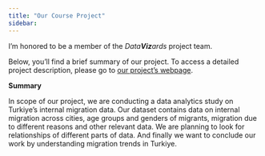 ```yaml
---
title: "Our Course Project"
sidebar: 
---
```


I'm honored to be a member of the *Data**Viz**ards* project team.

Below, you'll find a brief summary of our project. To access a detailed project description, please go to [our project's webpage](https://emu-hacettepe-analytics.github.io/emu430-fall2023-team-data_vizards/).

**Summary**

In scope of our project, we are conducting a data analytics study on Turkiye's internal migration data. Our dataset contains data on internal migration across cities, age groups and genders of migrants, migration due to different reasons and other relevant data. We are planning to look for relationships of different parts of data. And finally we want to conclude our work by understanding migration trends in Turkiye.
